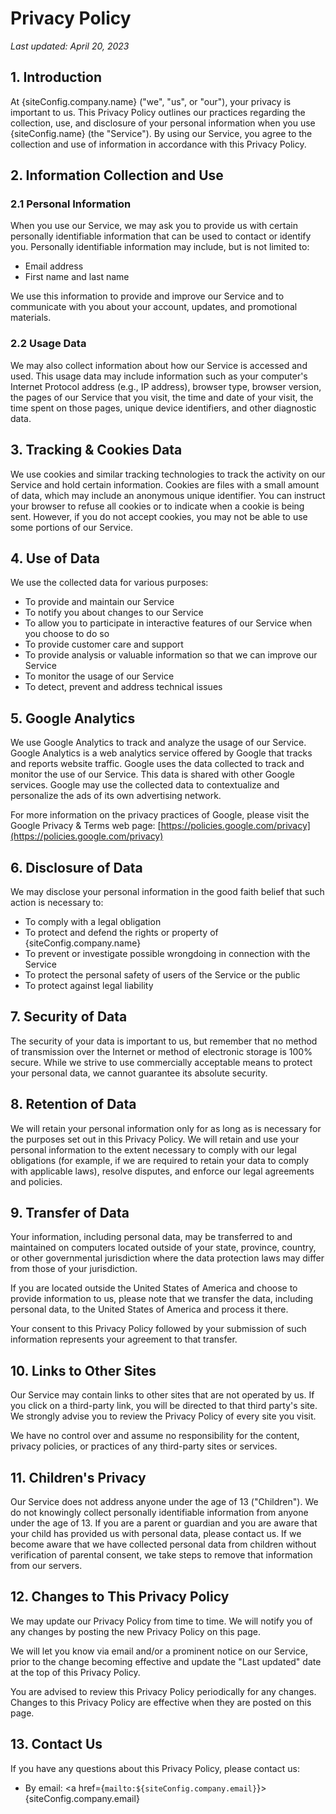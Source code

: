 
# Privacy Policy

_Last updated: April 20, 2023_

## 1. Introduction

At {siteConfig.company.name} ("we", "us", or "our"), your privacy is important to us. This Privacy Policy outlines our practices regarding the collection, use, and disclosure of your personal information when you use {siteConfig.name} (the "Service"). By using our Service, you agree to the collection and use of information in accordance with this Privacy Policy.

## 2. Information Collection and Use

### 2.1 Personal Information

When you use our Service, we may ask you to provide us with certain personally identifiable information that can be used to contact or identify you. Personally identifiable information may include, but is not limited to:

- Email address
- First name and last name

We use this information to provide and improve our Service and to communicate with you about your account, updates, and promotional materials.

### 2.2 Usage Data

We may also collect information about how our Service is accessed and used. This usage data may include information such as your computer's Internet Protocol address (e.g., IP address), browser type, browser version, the pages of our Service that you visit, the time and date of your visit, the time spent on those pages, unique device identifiers, and other diagnostic data.

## 3. Tracking & Cookies Data

We use cookies and similar tracking technologies to track the activity on our Service and hold certain information. Cookies are files with a small amount of data, which may include an anonymous unique identifier. You can instruct your browser to refuse all cookies or to indicate when a cookie is being sent. However, if you do not accept cookies, you may not be able to use some portions of our Service.

## 4. Use of Data

We use the collected data for various purposes:

- To provide and maintain our Service
- To notify you about changes to our Service
- To allow you to participate in interactive features of our Service when you choose to do so
- To provide customer care and support
- To provide analysis or valuable information so that we can improve our Service
- To monitor the usage of our Service
- To detect, prevent and address technical issues

## 5. Google Analytics

We use Google Analytics to track and analyze the usage of our Service. Google Analytics is a web analytics service offered by Google that tracks and reports website traffic. Google uses the data collected to track and monitor the use of our Service. This data is shared with other Google services. Google may use the collected data to contextualize and personalize the ads of its own advertising network.

For more information on the privacy practices of Google, please visit the Google Privacy & Terms web page: [https://policies.google.com/privacy](https://policies.google.com/privacy)

## 6. Disclosure of Data

We may disclose your personal information in the good faith belief that such action is necessary to:

- To comply with a legal obligation
- To protect and defend the rights or property of {siteConfig.company.name}
- To prevent or investigate possible wrongdoing in connection with the Service
- To protect the personal safety of users of the Service or the public
- To protect against legal liability

## 7. Security of Data

The security of your data is important to us, but remember that no method of transmission over the Internet or method of electronic storage is 100% secure. While we strive to use commercially acceptable means to protect your personal data, we cannot guarantee its absolute security.

## 8. Retention of Data

We will retain your personal information only for as long as is necessary for the purposes set out in this Privacy Policy. We will retain and use your personal information to the extent necessary to comply with our legal obligations (for example, if we are required to retain your data to comply with applicable laws), resolve disputes, and enforce our legal agreements and policies.

## 9. Transfer of Data

Your information, including personal data, may be transferred to and maintained on computers located outside of your state, province, country, or other governmental jurisdiction where the data protection laws may differ from those of your jurisdiction.

If you are located outside the United States of America and choose to provide information to us, please note that we transfer the data, including personal data, to the United States of America and process it there.

Your consent to this Privacy Policy followed by your submission of such information represents your agreement to that transfer.

## 10. Links to Other Sites

Our Service may contain links to other sites that are not operated by us. If you click on a third-party link, you will be directed to that third party's site. We strongly advise you to review the Privacy Policy of every site you visit.

We have no control over and assume no responsibility for the content, privacy policies, or practices of any third-party sites or services.

## 11. Children's Privacy

Our Service does not address anyone under the age of 13 ("Children"). We do not knowingly collect personally identifiable information from anyone under the age of 13. If you are a parent or guardian and you are aware that your child has provided us with personal data, please contact us. If we become aware that we have collected personal data from children without verification of parental consent, we take steps to remove that information from our servers.

## 12. Changes to This Privacy Policy

We may update our Privacy Policy from time to time. We will notify you of any changes by posting the new Privacy Policy on this page.

We will let you know via email and/or a prominent notice on our Service, prior to the change becoming effective and update the "Last updated" date at the top of this Privacy Policy.

You are advised to review this Privacy Policy periodically for any changes. Changes to this Privacy Policy are effective when they are posted on this page.

## 13. Contact Us

If you have any questions about this Privacy Policy, please contact us:

- By email: <a href={`mailto:${siteConfig.company.email}`}>{siteConfig.company.email}</a>
